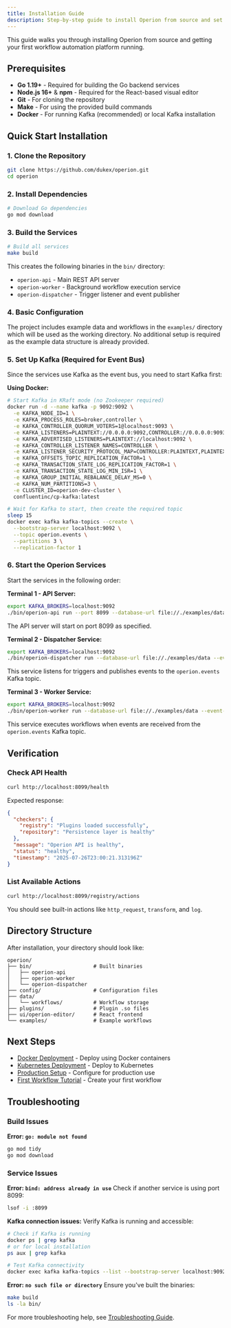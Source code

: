 ```yaml
---
title: Installation Guide
description: Step-by-step guide to install Operion from source and set up your workflow automation platform
---
```


This guide walks you through installing Operion from source and getting your first workflow automation platform running.

## Prerequisites

- **Go 1.19+** - Required for building the Go backend services
- **Node.js 16+** & **npm** - Required for the React-based visual editor
- **Git** - For cloning the repository
- **Make** - For using the provided build commands
- **Docker** - For running Kafka (recommended) or local Kafka installation

## Quick Start Installation

### 1. Clone the Repository

```bash
git clone https://github.com/dukex/operion.git
cd operion
```

### 2. Install Dependencies

```bash
# Download Go dependencies
go mod download
```

### 3. Build the Services

```bash
# Build all services
make build
```

This creates the following binaries in the `bin/` directory:
- `operion-api` - Main REST API server
- `operion-worker` - Background workflow execution service
- `operion-dispatcher` - Trigger listener and event publisher

### 4. Basic Configuration

The project includes example data and workflows in the `examples/` directory which will be used as the working directory. No additional setup is required as the example data structure is already provided.

### 5. Set Up Kafka (Required for Event Bus)

Since the services use Kafka as the event bus, you need to start Kafka first:

**Using Docker:**
```bash
# Start Kafka in KRaft mode (no Zookeeper required)
docker run -d --name kafka -p 9092:9092 \
  -e KAFKA_NODE_ID=1 \
  -e KAFKA_PROCESS_ROLES=broker,controller \
  -e KAFKA_CONTROLLER_QUORUM_VOTERS=1@localhost:9093 \
  -e KAFKA_LISTENERS=PLAINTEXT://0.0.0.0:9092,CONTROLLER://0.0.0.0:9093 \
  -e KAFKA_ADVERTISED_LISTENERS=PLAINTEXT://localhost:9092 \
  -e KAFKA_CONTROLLER_LISTENER_NAMES=CONTROLLER \
  -e KAFKA_LISTENER_SECURITY_PROTOCOL_MAP=CONTROLLER:PLAINTEXT,PLAINTEXT:PLAINTEXT \
  -e KAFKA_OFFSETS_TOPIC_REPLICATION_FACTOR=1 \
  -e KAFKA_TRANSACTION_STATE_LOG_REPLICATION_FACTOR=1 \
  -e KAFKA_TRANSACTION_STATE_LOG_MIN_ISR=1 \
  -e KAFKA_GROUP_INITIAL_REBALANCE_DELAY_MS=0 \
  -e KAFKA_NUM_PARTITIONS=3 \
  -e CLUSTER_ID=operion-dev-cluster \
  confluentinc/cp-kafka:latest

# Wait for Kafka to start, then create the required topic
sleep 15
docker exec kafka kafka-topics --create \
  --bootstrap-server localhost:9092 \
  --topic operion.events \
  --partitions 3 \
  --replication-factor 1
```

### 6. Start the Operion Services

Start the services in the following order:

**Terminal 1 - API Server:**
```bash
export KAFKA_BROKERS=localhost:9092
./bin/operion-api run --port 8099 --database-url file://./examples/data --event-bus kafka
```
The API server will start on port 8099 as specified.

**Terminal 2 - Dispatcher Service:**
```bash
export KAFKA_BROKERS=localhost:9092
./bin/operion-dispatcher run --database-url file://./examples/data --event-bus kafka
```
This service listens for triggers and publishes events to the `operion.events` Kafka topic.

**Terminal 3 - Worker Service:**
```bash
export KAFKA_BROKERS=localhost:9092
./bin/operion-worker run --database-url file://./examples/data --event-bus kafka
```
This service executes workflows when events are received from the `operion.events` Kafka topic.

## Verification

### Check API Health

```bash
curl http://localhost:8099/health
```

Expected response:
```json
{
  "checkers": {
    "registry": "Plugins loaded successfully",
    "repository": "Persistence layer is healthy"
  },
  "message": "Operion API is healthy",
  "status": "healthy",
  "timestamp": "2025-07-26T23:00:21.313196Z"
}
```

### List Available Actions

```bash
curl http://localhost:8099/registry/actions
```

You should see built-in actions like `http_request`, `transform`, and `log`.

## Directory Structure

After installation, your directory should look like:

```
operion/
├── bin/                    # Built binaries
│   ├── operion-api
│   ├── operion-worker
│   └── operion-dispatcher
├── config/                 # Configuration files
├── data/
│   └── workflows/          # Workflow storage
├── plugins/                # Plugin .so files
├── ui/operion-editor/      # React frontend
└── examples/               # Example workflows
```

## Next Steps

- [Docker Deployment](docker-deployment.md) - Deploy using Docker containers
- [Kubernetes Deployment](kubernetes-deployment.md) - Deploy to Kubernetes
- [Production Setup](production-setup.md) - Configure for production use
- [First Workflow Tutorial](../developers/first-workflow.md) - Create your first workflow

## Troubleshooting

### Build Issues

**Error: `go: module not found`**
```bash
go mod tidy
go mod download
```

### Service Issues

**Error: `bind: address already in use`**
Check if another service is using port 8099:
```bash
lsof -i :8099
```

**Kafka connection issues:**
Verify Kafka is running and accessible:
```bash
# Check if Kafka is running
docker ps | grep kafka
# or for local installation
ps aux | grep kafka

# Test Kafka connectivity
docker exec kafka kafka-topics --list --bootstrap-server localhost:9092
```

**Error: `no such file or directory`**
Ensure you've built the binaries:
```bash
make build
ls -la bin/
```

For more troubleshooting help, see [Troubleshooting Guide](../../how-to/troubleshooting/common-issues.md).